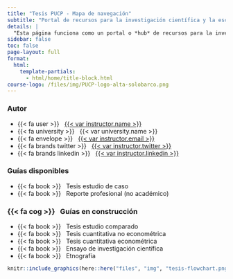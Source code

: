 ```yaml
---
title: "Tesis PUCP - Mapa de navegación"
subtitle: "Portal de recursos para la investigación científica y la escritura académica"
details: |
  "Esta página funciona como un portal o *hub* de recursos para la investigación científica y la escritura académica mantenida por la Facultad de Ciencias Sociales de la Pontificia Universidad Católica del Perú (PUCP)".
sidebar: false
toc: false
page-layout: full
format:
  html:
    template-partials:
      - html/home/title-block.html
course-logo: /files/img/PUCP-logo-alta-solobarco.png
---
```


::: home
::: {.grid .course-details}
::: {.g-col-12 .g-col-sm-6 .g-col-md-4}
### Autor

-   {{< fa user >}}   [{{< var instructor.name >}}](%7B%7B%3C%20var%20instructor.url%20%3E%7D%7D)
-   {{< fa university >}}   {{< var university.name >}}
-   {{< fa envelope >}}   <a href="mailto:{{< var instructor.email >}}">{{< var instructor.email >}}</a>
-   {{< fa brands twitter >}}   [{{< var instructor.twitter >}}](https://www.twitter.com/%7B%7B%3C%20var%20instructor.twitter%20%3E%7D%7D)
-   {{< fa brands linkedin >}}   [{{< var instructor.linkedin >}}](https://www.twitter.com/in/%7B%7B%3C%20var%20instructor.linkedin%20%3E%7D%7D)
:::

::: {.g-col-12 .g-col-sm-6 .g-col-md-4}
### Guías disponibles

-   {{< fa book >}}   Tesis estudio de caso
-   {{< fa book >}}   Reporte profesional (no académico)
:::

::: {.g-col-12 .g-col-md-4 .contact-policy}
### {{< fa cog >}}   Guías en construcción

-   {{< fa book >}}   Tesis estudio comparado
-   {{< fa book >}}   Tesis cuantitativa no econométrica
-   {{< fa book >}}   Tesis cuantitativa econométrica
-   {{< fa book >}}   Ensayo de investigación científica
-   {{< fa book >}}   Etnografía
:::
:::

```r
knitr::include_graphics(here::here("files", "img", "tesis-flowchart.png"), error = FALSE)
```
:::
